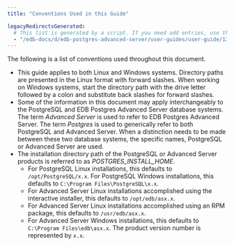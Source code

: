 ```yaml
---
title: "Conventions Used in this Guide"

legacyRedirectsGenerated:
  # This list is generated by a script. If you need add entries, use the `legacyRedirects` key.
  - "/edb-docs/d/edb-postgres-advanced-server/user-guides/user-guide/13/conventions.html"
---
```


<div id="conventions" class="registered_link"></div>

The following is a list of conventions used throughout this document.

-   This guide applies to both Linux and Windows systems. Directory paths are presented in the Linux format with forward slashes. When working on Windows systems, start the directory path with the drive letter followed by a colon and substitute back slashes for forward slashes.
-   Some of the information in this document may apply interchangeably to the PostgreSQL and EDB Postgres Advanced Server database systems. The term *Advanced Server* is used to refer to EDB Postgres Advanced Server. The term *Postgres* is used to generically refer to both PostgreSQL and Advanced Server. When a distinction needs to be made between these two database systems, the specific names, PostgreSQL or Advanced Server are used.
-   The installation directory path of the PostgreSQL or Advanced Server products is referred to as *POSTGRES_INSTALL_HOME*.
    -   For PostgreSQL Linux installations, this defaults to `/opt/PostgreSQL/x.x`. For PostgreSQL Windows installations, this defaults to `C:\Program Files\PostgreSQL\x.x`.
    -   For Advanced Server Linux installations accomplished using the interactive installer, this defaults to `/opt/edb/asx.x`.
    -   For Advanced Server Linux installations accomplished using an RPM package, this defaults to `/usr/edb/asx.x`.
    -   For Advanced Server Windows installations, this defaults to `C:\Program Files\edb\asx.x`. The product version number is represented by `x.x`.   

